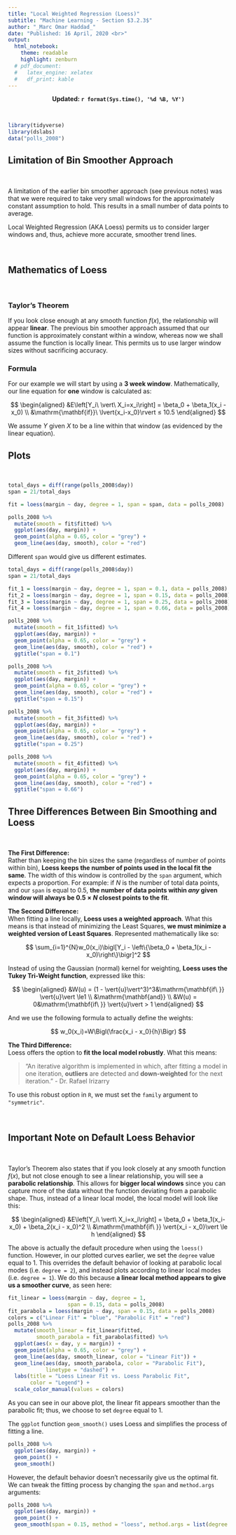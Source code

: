 ```yaml
---
title: "Local Weighted Regression (Loess)"
subtitle: "Machine Learning - Section $3.2.3$"
author: "_Marc Omar Haddad_"
date: "Published: 16 April, 2020 <br>"
output:
  html_notebook:
    theme: readable
    highlight: zenburn
  # pdf_document:
  #   latex_engine: xelatex
  #   df_print: kable
---
```

<!-- FOR UPDATES -->
  
  <!-- Uncomment if output = html_notebook: -->
     <center><strong>Updated: `r format(Sys.time(), '%d %B, %Y')`</strong></center>
  
  <!-- Uncomment if output = pdf_document: -->
    <!-- \begin{center}Updated: `r format(Sys.time(), '%d %B, %Y')`\end{center} -->

<!-- FOR UPDATES -->    

\

```r
library(tidyverse)
library(dslabs)
data("polls_2008")
```


## Limitation of Bin Smoother Approach

\

A limitation of the earlier bin smoother approach (see previous notes) was that we were required to take very small windows for the approximately constant assumption to hold. This results in a small number of data points to average.

Local Weighted Regression (AKA Loess) permits us to consider larger windows and, thus, achieve more accurate, smoother trend lines.

\

## Mathematics of Loess

\

### Taylor's Theorem

If you look close enough at any smooth function $f(x)$, the relationship will appear **linear**. The previous bin smoother approach assumed that our function is approximately constant within a window, whereas now we shall assume the function is locally linear. This permits us to use larger window sizes without sacrificing accuracy.



### Formula

For our example we will start by using a **$3$ week window**. Mathematically, our line equation for **one** window is calculated as:

$$
\begin{aligned}
&E\left[Y_i\ \vert\ X_i=x_i\right] = \beta_0 + \beta_1(x_i - x_0) \\
&\mathrm{\mathbf{if}}\ \lvert{x_i-x_0}\rvert ≤ 10.5
\end{aligned}
$$

We assume $Y$ given $X$ to be a line within that window (as evidenced by the linear equation).

\newpage

## Plots

\

```r
total_days = diff(range(polls_2008$day))
span = 21/total_days

fit = loess(margin ~ day, degree = 1, span = span, data = polls_2008)

polls_2008 %>% 
  mutate(smooth = fit$fitted) %>% 
  ggplot(aes(day, margin)) +
  geom_point(alpha = 0.65, color = "grey") +
  geom_line(aes(day, smooth), color = "red")
```

\newpage

Different `span` would give us different estimates.


```r
total_days = diff(range(polls_2008$day))
span = 21/total_days

fit_1 = loess(margin ~ day, degree = 1, span = 0.1, data = polls_2008)
fit_2 = loess(margin ~ day, degree = 1, span = 0.15, data = polls_2008)
fit_3 = loess(margin ~ day, degree = 1, span = 0.25, data = polls_2008)
fit_4 = loess(margin ~ day, degree = 1, span = 0.66, data = polls_2008)
```

```r
polls_2008 %>% 
  mutate(smooth = fit_1$fitted) %>% 
  ggplot(aes(day, margin)) +
  geom_point(alpha = 0.65, color = "grey") +
  geom_line(aes(day, smooth), color = "red") +
  ggtitle("span = 0.1")
```


```r
polls_2008 %>% 
  mutate(smooth = fit_2$fitted) %>% 
  ggplot(aes(day, margin)) +
  geom_point(alpha = 0.65, color = "grey") +
  geom_line(aes(day, smooth), color = "red") +
  ggtitle("span = 0.15")
```

```r
polls_2008 %>% 
  mutate(smooth = fit_3$fitted) %>% 
  ggplot(aes(day, margin)) +
  geom_point(alpha = 0.65, color = "grey") +
  geom_line(aes(day, smooth), color = "red") +
  ggtitle("span = 0.25")
```

```r
polls_2008 %>% 
  mutate(smooth = fit_4$fitted) %>% 
  ggplot(aes(day, margin)) +
  geom_point(alpha = 0.65, color = "grey") +
  geom_line(aes(day, smooth), color = "red") +
  ggtitle("span = 0.66")
```


## Three Differences Between Bin Smoothing and Loess

\

**The First Difference:**  
Rather than keeping the bin sizes the same (regardless of number of points within bin), **Loess keeps the number of points used in the local fit the same**. The width of this window is controlled by the `span` argument, which expects a proportion. For example: if $N$ is the number of total data points, and our `span` is equal to $0.5$, **the number of data points within _any_ given window will always be $0.5 \times N$ closest points to the fit**.

**The Second Difference:**  
When fitting a line locally, **Loess uses a weighted approach**. What this means is that instead of minimizing the Least Squares, **we must minimize a weighted version of Least Squares**. Represented mathematically like so:

$$
\sum_{i=1}^{N}w_0(x_i)\bigl[Y_i - \left\{\beta_0 + \beta_1(x_i - x_0)\right\}\bigr]^2
$$

Instead of using the Gaussian (normal) kernel for weighting, **Loess uses the Tukey Tri-Weight function**, expressed like this:

$$
\begin{aligned}
&W(u) = (1 - \vert{u}\vert^3)^3&\mathrm{\mathbf{if\ }} \vert{u}\vert \le1 \\
&\mathrm{\mathbf{and}} \\
&W(u) = 0&\mathrm{\mathbf{if\ }} \vert{u}\vert > 1
\end{aligned}
$$

And we use the following formula to actually define the weights:

$$
w_0(x_i)=W\Bigl(\frac{x_i - x_0}{h}\Bigr)
$$

**The Third Difference:**  
Loess offers the option to **fit the local model robustly**. What this means:

> "An iterative algorithm is implemented in which, after fitting a model in one iteration, **outliers** are detected and **down-weighted** for the next iteration."
- Dr. Rafael Irizarry

To use this robust option in `R`, we must set the `family` argument to `"symmetric"`.

\

## Important Note on Default Loess Behavior

\

Taylor's Theorem also states that if you look closely at any smooth function $f(x)$, but not close enough to see a linear relationship, you will see a **parabolic relationship**. This allows for **bigger local windows** since you can capture more of the data without the function deviating from a parabolic shape. Thus, instead of a linear local model, the local model will look like this:

$$
\begin{aligned}
&E\left[Y_i\ \vert\ X_i=x_i\right] = \beta_0 + \beta_1(x_i-x_0) + \beta_2(x_i - x_0)^2 \\
&\mathrm{\mathbf{if\ }} \vert{x_i - x_0}\vert \le h
\end{aligned}
$$

The above is actually the default procedure when using the `loess()` function. However, in our plotted curves earlier, we set the `degree` value equal to $1$. This overrides the default behavior of looking at parabolic local modes (i.e. `degree = 2`), and instead plots according to linear local modes (i.e. `degree = 1`). We do this because **a linear local method appears to give us a smoother curve**, as seen here:

```r
fit_linear = loess(margin ~ day, degree = 1, 
                   span = 0.15, data = polls_2008)
fit_parabola = loess(margin ~ day, span = 0.15, data = polls_2008)
colors = c("Linear Fit" = "blue", "Parabolic Fit" = "red")
polls_2008 %>% 
  mutate(smooth_linear = fit_linear$fitted,
         smooth_parabola = fit_parabola$fitted) %>% 
  ggplot(aes(x = day, y = margin)) +
  geom_point(alpha = 0.65, color = "grey") +
  geom_line(aes(day, smooth_linear, color = "Linear Fit")) +
  geom_line(aes(day, smooth_parabola, color = "Parabolic Fit"),
            linetype = "dashed") +
  labs(title = "Loess Linear Fit vs. Loess Parabolic Fit", 
       color = "Legend") +
  scale_color_manual(values = colors)
```

As you can see in our above plot, the linear fit appears smoother than the parabolic fit; thus, we choose to set `degree` equal to $1$.

\newpage

The `ggplot` function `geom_smooth()` uses Loess and simplifies the process of fitting a line.

```r
polls_2008 %>% 
  ggplot(aes(day, margin)) +
  geom_point() +
  geom_smooth()
```

\newpage

However, the default behavior doesn't necessarily give us the optimal fit. We can tweak the fitting process by changing the `span` and `method.args` arguments:

```r
polls_2008 %>% 
  ggplot(aes(day, margin)) +
  geom_point() +
  geom_smooth(span = 0.15, method = "loess", method.args = list(degree = 1))
```



